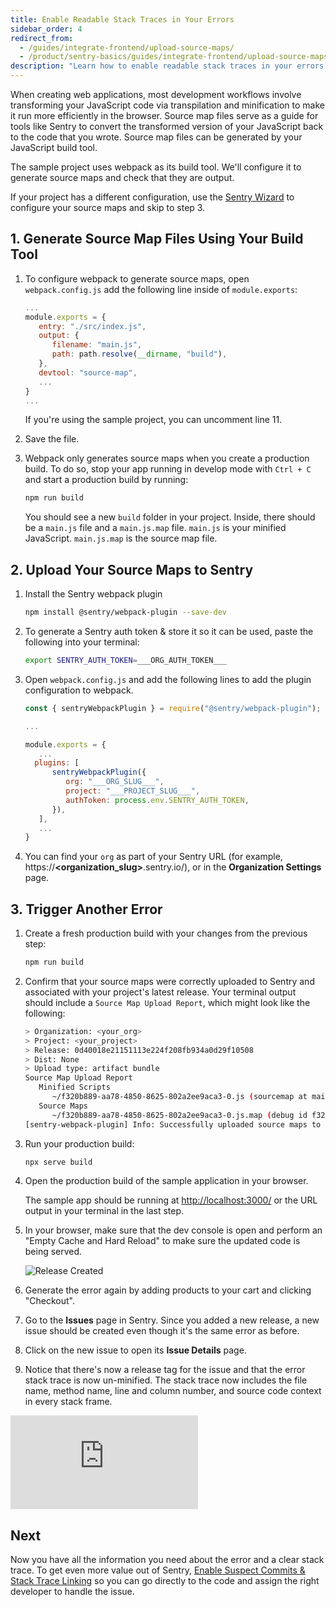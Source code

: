 ```yaml
---
title: Enable Readable Stack Traces in Your Errors
sidebar_order: 4
redirect_from:
  - /guides/integrate-frontend/upload-source-maps/
  - /product/sentry-basics/guides/integrate-frontend/upload-source-maps/
description: "Learn how to enable readable stack traces in your errors."
---
```


When creating web applications, most development workflows involve transforming your JavaScript code via transpilation and minification to make it run more efficiently in the browser. Source map files serve as a guide for tools like Sentry to convert the transformed version of your JavaScript back to the code that you wrote. Source map files can be generated by your JavaScript build tool.

The sample project uses webpack as its build tool. We'll configure it to generate source maps and check that they are output.

If your project has a different configuration, use the [Sentry Wizard](/platforms/javascript/sourcemaps/#uploading-source-maps) to configure your source maps and skip to step 3.

## 1. Generate Source Map Files Using Your Build Tool

1. To configure webpack to generate source maps, open `webpack.config.js` add the following line inside of `module.exports`:

   ```javascript {filename:webpack.config.js}
   ...
   module.exports = {
      entry: "./src/index.js",
      output: {
         filename: "main.js",
         path: path.resolve(__dirname, "build"),
      },
      devtool: "source-map",
      ...
   }
   ...
   ```

   If you're using the sample project, you can uncomment line 11.

1. Save the file.

1. Webpack only generates source maps when you create a production build. To do so, stop your app running in develop mode with `Ctrl + C` and start a production build by running:

   ```bash
   npm run build
   ```

   You should see a new `build` folder in your project. Inside, there should be a `main.js` file and a `main.js.map` file. `main.js` is your minified JavaScript. `main.js.map` is the source map file.

## 2. Upload Your Source Maps to Sentry

1. Install the Sentry webpack plugin

   ```bash
   npm install @sentry/webpack-plugin --save-dev
   ```

1. To generate a Sentry auth token & store it so it can be used, paste the following into your terminal:

   <OrgAuthTokenNote />

   ```bash {filename:.env}
   export SENTRY_AUTH_TOKEN=___ORG_AUTH_TOKEN___
   ```

1. Open `webpack.config.js` and add the following lines to add the plugin configuration to webpack.

   <SignInNote />

   ```javascript {filename:webpack.config.js}
   const { sentryWebpackPlugin } = require("@sentry/webpack-plugin");

   ...

   module.exports = {
      ...
     plugins: [
         sentryWebpackPlugin({
            org: "___ORG_SLUG___",
            project: "___PROJECT_SLUG___",
            authToken: process.env.SENTRY_AUTH_TOKEN,
         }),
      ],
      ...
   }
   ```

1. You can find your `org` as part of your Sentry URL (for example, https://**\<organization_slug\>**.sentry.io/), or in the **Organization Settings** page.

## 3. Trigger Another Error

1. Create a fresh production build with your changes from the previous step:

   ```bash
   npm run build
   ```

1. Confirm that your source maps were correctly uploaded to Sentry and associated with your project's latest release. Your terminal output should include a `Source Map Upload Report`, which might look like the following:

   ```bash
   > Organization: <your_org>
   > Project: <your_project>
   > Release: 0d40018e21151113e224f208fb934a0d29f10508
   > Dist: None
   > Upload type: artifact bundle
   Source Map Upload Report
      Minified Scripts
         ~/f320b889-aa78-4850-8625-802a2ee9aca3-0.js (sourcemap at main.js.map, debug id f320b889-aa78-4850-8625-802a2ee9aca3)
      Source Maps
         ~/f320b889-aa78-4850-8625-802a2ee9aca3-0.js.map (debug id f320b889-aa78-4850-8625-802a2ee9aca3)
   [sentry-webpack-plugin] Info: Successfully uploaded source maps to Sentry
   ```

1. Run your production build:

   ```bash
   npx serve build
   ```

1. Open the production build of the sample application in your browser.

   The sample app should be running at [http://localhost:3000/](http://localhost:3000/) or the URL output in your terminal in the last step.

1. In your browser, make sure that the dev console is open and perform an "Empty Cache and Hard Reload" to make sure the updated code is being served.

   ![Release Created](upload-source-maps-08.png)

1. Generate the error again by adding products to your cart and clicking "Checkout".

1. Go to the **Issues** page in Sentry. Since you added a new release, a new issue should be created even though it's the same error as before.

1. Click on the new issue to open its **Issue Details** page.

1. Notice that there's now a release tag for the issue and that the error stack trace is now un-minified. The stack trace now includes the file name, method name, line and column number, and source code context in every stack frame.

<div style={{"height":"0px","paddingBottom":"calc(50.470673425054315% + 41px)","position":"relative","width":"100%"}}>
  <iframe
    src="https://demo.arcade.software/tyEEGPmxl7lYF5DFxEMS?embed"
    frameborder="0"
    loading="lazy"
    webkitallowfullscreen
    mozallowfullscreen
    allowfullscreen
    style={{"colorScheme":"light","height":"100%","left":"0px","position":"absolute","top":"0px","width":"100%"}}
    title="FE Tutorial -> View Readable Stack Trace"
  ></iframe>
</div>

## Next

Now you have all the information you need about the error and a clear stack trace. To get even more value out of Sentry, [Enable Suspect Commits & Stack Trace Linking](/product/sentry-basics/integrate-frontend/configure-scms/) so you can go directly to the code and assign the right developer to handle the issue.
